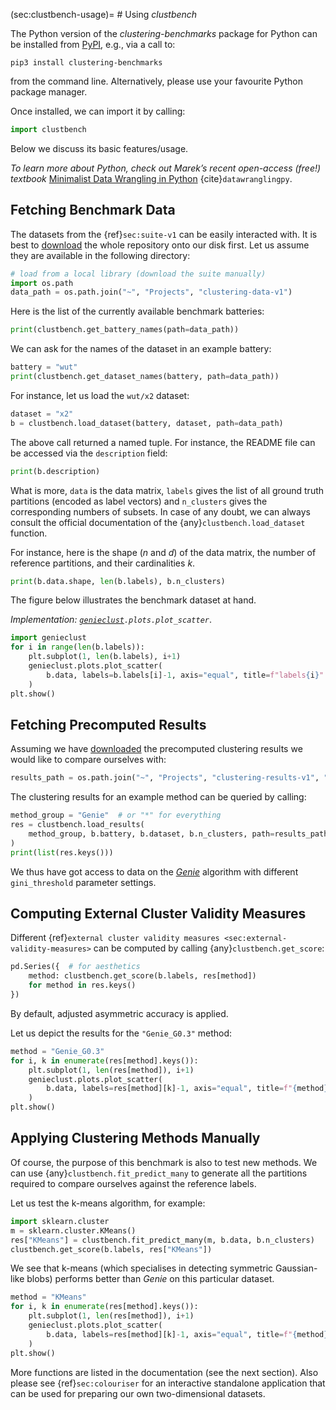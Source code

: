 (sec:clustbench-usage)=
# Using *clustbench*


The Python version of the *clustering-benchmarks* package for Python
can be installed from [PyPI](https://pypi.org/project/clustering-benchmarks/),
e.g., via a call to:

```
pip3 install clustering-benchmarks
```

from the command line. Alternatively, please use your favourite Python
package manager.


Once installed, we can import it by calling:

```python
import clustbench
```

Below we discuss its basic features/usage.


::::{note}
*To learn more about Python,
check out Marek's recent open-access (free!) textbook*
[Minimalist Data Wrangling in Python](https://datawranglingpy.gagolewski.com/)
{cite}`datawranglingpy`.
::::


## Fetching Benchmark Data

The datasets from the {ref}`sec:suite-v1` can be easily interacted with.
It is best to [download](https://github.com/gagolews/clustering-data-v1)
the whole repository onto our disk first.
Let us assume they are available in the following directory:

```python
# load from a local library (download the suite manually)
import os.path
data_path = os.path.join("~", "Projects", "clustering-data-v1")
```

Here is the list of the currently available benchmark batteries:

```python
print(clustbench.get_battery_names(path=data_path))
```

We can ask for the names of the dataset in an example battery:

```python
battery = "wut"
print(clustbench.get_dataset_names(battery, path=data_path))
```

For instance, let us load the `wut/x2` dataset:


```python
dataset = "x2"
b = clustbench.load_dataset(battery, dataset, path=data_path)
```

The above call returned a named tuple.
For instance, the README file can be accessed via the `description`
field:

```python
print(b.description)
```

What is more, `data` is the data matrix, `labels` gives the list
of all ground truth partitions (encoded as label vectors)
and `n_clusters` gives the corresponding numbers of subsets.
In case of any doubt, we can always consult the official documentation
of the {any}`clustbench.load_dataset` function.

For instance, here is the shape (*n* and *d*) of the data matrix,
the number of reference partitions, and their cardinalities *k*.

```python
print(b.data.shape, len(b.labels), b.n_clusters)
```

The figure below illustrates the benchmark dataset at hand.

*Implementation: [`genieclust`](https://genieclust.gagolewski.com/)`.plots.plot_scatter`*.


```python
import genieclust
for i in range(len(b.labels)):
    plt.subplot(1, len(b.labels), i+1)
    genieclust.plots.plot_scatter(
        b.data, labels=b.labels[i]-1, axis="equal", title=f"labels{i}"
    )
plt.show()
```


## Fetching Precomputed Results

Assuming we have [downloaded](https://github.com/gagolews/clustering-results-v1)
the precomputed clustering results we would like to compare ourselves with:

```python
results_path = os.path.join("~", "Projects", "clustering-results-v1", "original")
```

The clustering results for an example method can be queried by calling:

```python
method_group = "Genie"  # or "*" for everything
res = clustbench.load_results(
    method_group, b.battery, b.dataset, b.n_clusters, path=results_path
)
print(list(res.keys()))
```

We thus have got access to data on the [*Genie*](https://genieclust.gagolewski.com)
algorithm with different `gini_threshold` parameter settings.

## Computing External Cluster Validity Measures


Different
{ref}`external cluster validity measures <sec:external-validity-measures>`
can be computed by calling {any}`clustbench.get_score`:


```python
pd.Series({  # for aesthetics
    method: clustbench.get_score(b.labels, res[method])
    for method in res.keys()
})
```

By default, adjusted asymmetric accuracy is applied.

Let us depict the results for the `"Genie_G0.3"` method:

```python
method = "Genie_G0.3"
for i, k in enumerate(res[method].keys()):
    plt.subplot(1, len(res[method]), i+1)
    genieclust.plots.plot_scatter(
        b.data, labels=res[method][k]-1, axis="equal", title=f"{method}; k={k}"
    )
plt.show()
```


## Applying Clustering Methods Manually

Of course, the purpose of this benchmark is also to test new methods.
We can use {any}`clustbench.fit_predict_many` to generate
all the partitions required to compare ourselves against the reference labels.

Let us test the k-means algorithm, for example:

```python
import sklearn.cluster
m = sklearn.cluster.KMeans()
res["KMeans"] = clustbench.fit_predict_many(m, b.data, b.n_clusters)
clustbench.get_score(b.labels, res["KMeans"])
```

We see that k-means (which specialises in detecting symmetric Gaussian-like blobs)
performs better than *Genie* on this particular dataset.

```python
method = "KMeans"
for i, k in enumerate(res[method].keys()):
    plt.subplot(1, len(res[method]), i+1)
    genieclust.plots.plot_scatter(
        b.data, labels=res[method][k]-1, axis="equal", title=f"{method}; k={k}"
    )
plt.show()
```

More functions are listed in the documentation (see the next section).
Also please see {ref}`sec:colouriser` for an interactive standalone application
that can be used for preparing our own two-dimensional datasets.
